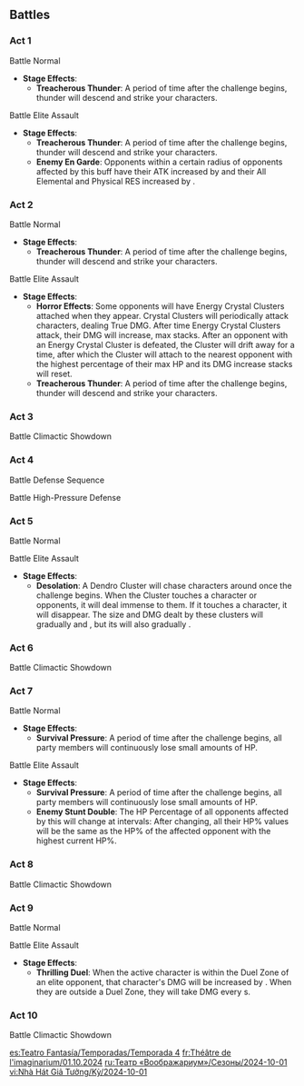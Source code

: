 {{Imaginarium Theater Season
|season       = 4
|startVersion = 5.0
|start        = 2024-10-01
|next         = 2024-11-01
|end          = 2024-10-31
|prev         = 2024-09-01
|characters   = Dehya;Chevreuse;Keqing;Fischl;Chiori;Ningguang
|blessing     = After the above characters join your party, Max HP, ATK, and DEF are increased by 20%.
|elements     = Pyro;Electro;Geo
|guests       = Kinich;Yelan;Venti;Sucrose
|enemies      = Hydro Tulpa*Lv. 90;Legatus Golem*Lv. 92;Veteran Arithmetic Enhancer Mek*Lv. 95;Algorithm of Semi-Intransient Matrix of Overseer Network*Lv.100
}}

==Battles==
===Act 1===
;Battle{{Colon}} Normal
* '''Stage Effects''':
** '''Treacherous Thunder''': A period of time after the challenge begins, thunder will descend and strike your characters.
{{Domain Enemies
|target1    = Defeat all opponents<br>{{Color|help|"Star Challenge"}} Defeat all opponents within {{Color|bp|85}}s
|level1     = Easy Mode: 75<br>Normal Mode: 80<br>Hard/Visionary Mode: 85
|enemies1   = Ruin Scout*1;Ruin Destroyer*1;Ruin Defender*1//Ruin Guard*1;Ruin Destroyer*2

|target2    = Defeat all opponents<br>{{Color|help|"Star Challenge"}} Defeat all opponents within {{Color|bp|85}}s
|level2     = Easy Mode: 75<br>Normal Mode: 80<br>Hard/Visionary Mode: 85
|enemies2   = Ruin Grader*1//Ruin Drake: Earthguard*1

|target3    = Defeat all opponents<br>{{Color|help|"Star Challenge"}} Defeat all opponents within {{Color|bp|85}}s
|level3     = Easy Mode: 75<br>Normal Mode: 80<br>Hard/Visionary Mode: 85
|advantage3 = {{Color|Pyro}} characters have an advantage
|enemies3   = Wooden Shieldwall Mitachurl*2;Wooden Shield Hilichurl Guard*4//Wooden Shieldwall Mitachurl*2;Hydro Samachurl*1//Hydro Hilichurl Rogue*1

|target4    = Defeat all opponents<br>{{Color|help|"Star Challenge"}} Defeat all opponents within {{Color|bp|70}}s
|level4     = Easy Mode: 75<br>Normal Mode: 80<br>Hard/Visionary Mode: 85
|advantage4 = Ousia-aligned attacks have an advantage
|enemies4   = Recon Log Mek - Pneuma*5//Construction Specialist Mek - Pneuma*1;Geological Survey Mek - Pneuma*3

|target5    = Defeat all opponents<br>{{Color|help|"Star Challenge"}} Defeat all opponents within {{Color|bp|90}}s
|level5     = Easy Mode: 75<br>Normal Mode: 80<br>Hard/Visionary Mode: 85
|advantage5 = {{Color|Pyro}} characters have an advantage
|enemies5   = Eroding Avatar of Lava*3
}}

;Battle{{Colon}} Elite Assault
* '''Stage Effects''':
** '''Treacherous Thunder''': A period of time after the challenge begins, thunder will descend and strike your characters.
** '''Enemy En Garde''': Opponents within a certain radius of opponents affected by this buff have their ATK increased by {{Color|bp|50%}} and their All Elemental and Physical RES increased by {{Color|bp|30%}}.
{{Domain Enemies
|target1    = Defeat all opponents<br>{{Color|help|"Star Challenge"}} Defeat all opponents within {{Color|bp|90}}s
|level1     = Easy Mode: 75<br>Normal Mode: 80<br>Hard/Visionary Mode: 85
|advantage1 = Focus fire on a single enemy<br>Pneuma-aligned attacks have an advantage
|enemies1   = Ruin Grader*1;Ruin Destroyer*3//Construction Specialist Mek - Ousia*1;Assault Specialist Mek - Ousia*2
}}

===Act 2===
;Battle{{Colon}} Normal
* '''Stage Effects''':
** '''Treacherous Thunder''': A period of time after the challenge begins, thunder will descend and strike your characters.
{{Domain Enemies
|target1    = Defeat all opponents<br>{{Color|help|"Star Challenge"}} Defeat all opponents within {{Color|bp|90}}s
|level1     = Easy Mode: 75<br>Normal Mode: 80<br>Hard/Visionary Mode: 85
|enemies1   = Nobushi: Jintouban*1;Nobushi: Hitsukeban*1;Nobushi: Kikouban*1;Treasure Hoarders: Gravedigger*1//Nobushi: Jintouban*1;Nobushi: Hitsukeban*1;Nobushi: Kikouban*1;Eremite Axe Vanguard*1//Kairagi: Fiery Might*1/{{Aura|Smoldering Flames}};Kairagi: Dancing Thunder*1/{{Aura|Engulfing Storm}}

|target2    = Defeat all opponents<br>{{Color|help|"Star Challenge"}} Defeat all opponents within {{Color|bp|90}}s
|level2     = Easy Mode: 75<br>Normal Mode: 80<br>Hard/Visionary Mode: 85
|advantage2 = {{Color|Pyro}} characters have an advantage
|enemies2   = Nobushi: Jintouban*1;Nobushi: Hitsukeban*1;Nobushi: Kikouban*1//Fatui Skirmisher - Cryogunner Legionnaire*1;Fatui Skirmisher - Anemoboxer Vanguard*1;Fatui Skirmisher - Geochanter Bracer*1//Fatui Cryo Cicin Mage*2;Fatui Electro Cicin Mage*2

|target3    = Defeat all opponents<br>{{Color|help|"Star Challenge"}} Defeat all opponents within {{Color|bp|70}}s
|level3     = Easy Mode: 75<br>Normal Mode: 80<br>Hard/Visionary Mode: 85
|advantage3 = Pneuma-aligned attacks have an advantage
|enemies3   = Recon Log Mek - Ousia*5//Construction Specialist Mek - Ousia*1;Annihilation Specialist Mek - Ousia*1

|target4    = Defeat all opponents<br>{{Color|help|"Star Challenge"}} Defeat all opponents within {{Color|bp|80}}s
|level4     = Easy Mode: 75<br>Normal Mode: 80<br>Hard/Visionary Mode: 85
|advantage4 = Ousia-aligned attacks have an advantage
|enemies4   = Nimble Harvester Mek - Pneuma*2;Geological Survey Mek - Pneuma*1;Recon Log Mek - Pneuma*2//Construction Specialist Mek - Pneuma*1;Annihilation Specialist Mek - Pneuma*1

|target5    = Defeat all opponents<br>{{Color|help|"Star Challenge"}} Defeat all opponents within {{Color|bp|90}}s
|level5     = Easy Mode: 75<br>Normal Mode: 80<br>Hard/Visionary Mode: 85
|advantage5 = {{Color|Geo}} characters have an advantage
|enemies5   = Tainted Water-Spouting Phantasm*2//Praetorian Golem*3
}}

;Battle{{Colon}} Elite Assault
* '''Stage Effects''':
** '''Horror Effects''': Some opponents will have Energy Crystal Clusters attached when they appear. Crystal Clusters will periodically attack characters, dealing True DMG. After {{Color|bp|each}} time Energy Crystal Clusters attack, their DMG will increase, max {{Color|bp|6}} stacks. After an opponent with an Energy Crystal Cluster is defeated, the Cluster will drift away for a time, after which the Cluster will attach to the nearest opponent with the highest percentage of their max HP and its DMG increase stacks will reset.
** '''Treacherous Thunder''': A period of time after the challenge begins, thunder will descend and strike your characters.
{{Domain Enemies
|target1    = Defeat all opponents<br>{{Color|help|"Star Challenge"}} Defeat all opponents within {{Color|bp|90}}s
|level1     = Easy Mode: 75<br>Normal Mode: 80<br>Hard/Visionary Mode: 85
|advantage1 = {{Color|Pyro}} characters have an advantage
|enemies1   = Hydro Hilichurl Rogue*1;Anemo Hilichurl Rogue*1//Frostarm Lawachurl*2
}}

===Act 3===
{{Description|The gigantic combined form of many water droplets. During the challenge, small Half-Tulpas will constantly appear and fight against their opponents. The Hydro Tulpa will absorb these Half-Tulpas into itself to grow stronger. You can use {{Color|bp|attacks or Elemental Reactions}} to disrupt this absorption process.|Hydro Tulpa}}
;Battle{{Colon}} Climactic Showdown
{{Domain Enemies
|target1    = Defeat the Villain(s) within the time limit (120s)<br>{{Color|help|"Star Challenge"}} Defeat all opponents within {{Color|bp|85}}s
|level1     = Easy Mode: 80<br>Normal Mode: 85<br>Hard/Visionary Mode: 90
|enemies1   = Hydro Tulpa
}}

===Act 4===
;Battle{{Colon}} Defense Sequence
{{Domain Enemies
|target1    = Prevent the Ley Line Monolith's destruction. Defeat opponents to deplete the timer (210s)<br>{{Color|help|"Star Challenge"}} Ley Line Monolith's remaining HP not less than {{Color|bp|35}}%
|level1     = Normal Mode: 85<br>Hard/Visionary Mode: 90
|advantage1 = Rapid movement has an advantage
|enemies1   = Ruin Scout*-;Ruin Destroyer*-;Ruin Defender*-;Ruin Cruiser*-

|target2    = Prevent the Ley Line Monolith's destruction. Defeat opponents to deplete the timer (180s)<br>{{Color|help|"Star Challenge"}} Ley Line Monolith's remaining HP not less than {{Color|bp|35}}%
|level2     = Normal Mode: 85<br>Hard/Visionary Mode: 90
|advantage2 = Bows have an advantage
|enemies2   = Ruin Guard*-

|target3    = Prevent the Ley Line Monolith's destruction. Defeat opponents to deplete the timer (200s)<br>{{Color|help|"Star Challenge"}} Ley Line Monolith's remaining HP not less than {{Color|bp|35}}%
|level3     = Normal Mode: 85<br>Hard/Visionary Mode: 90
|advantage3 = {{Color|Pyro}} characters have an advantage
|enemies3   = Thunderhelm Lawachurl*-;Frostarm Lawachurl*-;Blazing Axe Mitachurl*-;Crackling Axe Mitachurl*-

|target4    = Prevent the Ley Line Monolith's destruction. Defeat opponents to deplete the timer (200s)<br>{{Color|help|"Star Challenge"}} Ley Line Monolith's remaining HP not less than {{Color|bp|35}}%
|level4     = Normal Mode: 85<br>Hard/Visionary Mode: 90
|enemies4   = Eremite Desert Clearwater*-;Eremite Sunfrost*-;Eremite Daythunder*-

|target5    = Prevent the Ley Line Monolith's destruction. Defeat opponents to deplete the timer (200s)<br>{{Color|help|"Star Challenge"}} Ley Line Monolith's remaining HP not less than {{Color|bp|35}}%
|level5     = Normal Mode: 85<br>Hard/Visionary Mode: 90
|advantage5 = {{Color|Pyro}} characters have an advantage<br>{{Color|Electro}} characters have an advantage
|enemies5   = Fatui Electro Cicin Mage*-;Fatui Cryo Cicin Mage*-;Fatui Skirmisher - Hydrogunner Legionnaire*-;Fatui Skirmisher - Cryogunner Legionnaire
}}

;Battle{{Colon}} High-Pressure Defense
{{Domain Enemies
|target1    = Prevent the Ley Line Monolith's destruction. Defeat opponents to deplete the timer (200s)<br>{{Color|help|"Star Challenge"}} Ley Line Monolith's remaining HP not less than {{Color|bp|35}}%
|level1     = Normal Mode: 85<br>Hard/Visionary Mode: 90
|advantage1 = Powerful foes present
|enemies1   = Ruin Guard*-;Ruin Grader*-;Ruin Scout*-;Ruin Destroyer*-;Ruin Defender*-;Ruin Cruiser*-
}}

===Act 5===
;Battle{{colon}} Normal
{{Domain Enemies
|target1    = Defeat as many opponents as possible (at least 7) within the time limit (120s)<br>{{Color|help|"Star Challenge"}} Defeat {{Color|bp|9}} opponents
|level1     = Normal Mode: 85<br>Hard/Visionary Mode: 90
|enemies1   = Ruin Scout*-;Ruin Cruiser*-;Ruin Defender*-;Ruin Destroyer*-

|target2    = Defeat as many opponents as possible (at least 20) within the time limit (120s)<br>{{Color|help|"Star Challenge"}} Defeat {{Color|bp|24}} opponents
|level2     = Normal Mode: 85<br>Hard/Visionary Mode: 90
|enemies2   = Hydro Mimic Boar*-;Hydro Mimic Crane*-;Hydro Mimic Squirrel*-;Hydro Mimic Mallard*-;Hydro Mimic Finch*-;Hydro Mimic Crab*-;Hydro Mimic Frog*-

|target3    = Defeat as many opponents as possible (at least 8) within the time limit (120s)<br>{{Color|help|"Star Challenge"}} Defeat {{Color|bp|14}} opponents
|level3     = Normal Mode: 85<br>Hard/Visionary Mode: 90
|advantage3 = Characters who heal have an advantage
|enemies3   = Thundercraven Rifthound*-;Thundercraven Rifthound Whelp*-

|target4    = Defeat as many opponents as possible (at least 4) within the time limit (120s)<br>{{Color|help|"Star Challenge"}} Defeat {{Color|bp|5}} opponents
|level4     = Normal Mode: 85<br>Hard/Visionary Mode: 90
|enemies4   = Ruin Guard*-;Ruin Grader*-

|target5    = Defeat as many opponents as possible (at least 7) within the time limit (120s)<br>{{Color|help|"Star Challenge"}} Defeat {{Color|bp|9}} opponents
|level5     = Normal Mode: 85<br>Hard/Visionary Mode: 90
|advantage5 = Characters who heal have an advantage
|enemies5   = Rockfond Rifthound*-;Rockfond Rifthound Whelp*-
}}

;Battle{{Colon}} Elite Assault
* '''Stage Effects''':
** '''Desolation''': A Dendro Cluster will chase characters around once the challenge begins. When the Cluster touches a character or opponents, it will deal immense {{Color|bp|Dendro DMG}} to them. If it touches a character, it will disappear. The size and DMG dealt by these clusters will gradually {{Color|bp|bleed away}} and {{Color|bp|grow smaller}}, but its {{Color|bp|speed}} will also gradually {{Color|bp|increase}}.
{{Domain Enemies
|target1    = Defeat as many opponents as possible (at least 12) within the time limit (120s)<br>{{Color|help|"Star Challenge"}} Defeat {{Color|bp|15}} opponents
|level1     = Normal Mode: 85<br>Hard/Visionary Mode: 90
|advantage1 = Environmental hazards present
|enemies1   = Kairagi: Fiery Might*-;Kairagi: Dancing Thunder*-;Nobushi: Hitsukeban*-; Nobushi: Kikouban*-
}}

===Act 6===
{{Description|This ancient Legatus Golem uses its sturdy marble body to defend against attacks while using music and searing flames to obliterate its foes. Use {{Color|bp|methods suited to dealing with Geo}} to break through its defenses. Apart from this, it will also set up resonators in combat that will assist its attacks. {{Color|bp|Destroy these resonators}} to deplete its shielding effectively.|Legatus Golem}}
;Battle{{Colon}} Climactic Showdown
{{Domain Enemies
|target1    = Defeat the Villain(s) within the time limit (120s)<br>{{Color|help|"Star Challenge"}} Defeat all opponents within {{Color|bp|85}}s
|level1     = Normal Mode: 90<br>Hard/Visionary Mode: 92
|advantage1 = {{Color|Geo}} characters have an advantage
|enemies1   = Legatus Golem
}}

===Act 7===
;Battle{{Colon}} Normal
* '''Stage Effects''':
** '''Survival Pressure''': A period of time after the challenge begins, all party members will continuously lose small amounts of HP.
{{Domain Enemies
|target1    = Defeat all opponents<br>{{Color|help|"Star Challenge"}} Defeat all opponents within {{Color|bp|90}}s
|level1     = 92
|enemies1   = Rimebiter Bathysmal Vishap Hatchling*1;Bolteater Bathysmal Vishap Hatchling*1//Primordial Bathysmal Vishap*2

|target2    = Defeat all opponents<br>{{Color|help|"Star Challenge"}} Defeat all opponents within {{Color|bp|80}}s
|level2     = 92
|advantage2 = Bows have an advantage
|enemies2   = Ruin Hunter*2//Ruin Drake: Skywatch*2

|target3    = Defeat all opponents<br>{{Color|help|"Star Challenge"}} Defeat all opponents within {{Color|bp|80}}s
|level3     = 92
|advantage3 = Pneuma-aligned attacks have an advantage
|enemies3   = Assault Specialist Mek - Ousia*1;Annihilation Specialist Mek - Ousia*1;Arithmetic Enhancer Mek - Ousia*1//Annihilation Specialist Mek - Ousia*1;Suppression Specialist Mek - Ousia*1;Arithmetic Enhancer Mek - Ousia*1

|target4    = Defeat all opponents<br>{{Color|help|"Star Challenge"}} Defeat all opponents within {{Color|bp|85}}s
|level4     = 92
|advantage4 = {{Color|Pyro}} characters have an advantage<br>Shields have an advantage<br>Elemental effects advantage
|enemies4   = Cryo Abyss Mage*1/{{Aura|Freezing Filament}};Cryo Abyss Mage*1/{{Aura|Condensed Ice}}//Abyss Herald: Frost Fall*2

|target5    = Defeat all opponents<br>{{Color|help|"Star Challenge"}} Defeat all opponents within {{Color|bp|70}}s
|level5     = 92
|advantage5 = Shields have an advantage
|enemies5   = Consecrated Red Vulture*1;Consecrated Scorpion*1
}}

;Battle{{Colon}} Elite Assault
* '''Stage Effects''':
** '''Survival Pressure''': A period of time after the challenge begins, all party members will continuously lose small amounts of HP.
** '''Enemy Stunt Double''': The HP Percentage of all opponents affected by this will change at intervals: After changing, all their HP% values will be the same as the HP% of the affected opponent with the highest current HP%.
{{Domain Enemies
|target1    = Defeat all opponents<br>{{Color|help|"Star Challenge"}} Defeat all opponents within {{Color|bp|90}}s
|level1     = 92
|advantage1 = Shields have an advantage<br>Claymores have an advantage
|enemies1   = Stonehide Lawachurl*1;Rock Shieldwall Mitachurl*2//Large Shatterstone Breacher Primus*1;Shatterstone Breacher Primus*2//Ruin Guard*1;Ruin Destroyer*2
}}

===Act 8===
{{Description|During combat, it will channel ousia energy to unleash a Gravity Reduction Field. Characters within this field can {{Color|bp|jump}} significantly {{Color|bp|higher}}. Its core will be defended by a Geo shield. Destroy {{Color|bp|said shield}} and annihilate its core using {{Color|bp|Pneuma attacks}} to shut its Gravity Reduction Field down.|Veteran Arithmetic Enhancer Mek}}
;Battle{{Colon}} Climactic Showdown
{{Domain Enemies
|target1    = Defeat the Villain(s) within the time limit (100s)<br>{{Color|help|"Star Challenge"}} Defeat all opponents within {{Color|bp|70}}s
|level1     = 95
|advantage1 = {{Color|Geo}} characters have an advantage
|enemies1   = Veteran Arithmetic Enhancer Mek
}}

===Act 9===
;Battle{{Colon}} Normal
{{Domain Enemies
|target1    = Defeat as many bounty opponents as possible (at least 2) within the time limit (85s)<br>{{Color|help|"Star Challenge"}} Complete the main challenge objective within {{Color|bp|60}}s
|level1     = 95
|advantage1 = {{Color|Pyro}} characters have an advantage
|enemies1   = Frostarm Lawachurl*-/(Bounty);Hilichurl Grenadier*-;Hilichurl Fighter*-;Electro Hilichurl Grenadier*-;Electro Hilichurl Shooter*-;Hilichurl Berserker*-;Pyro Hilichurl Shooter*-

|target2    = Defeat as many bounty opponents as possible (at least 3) within the time limit (110s)<br>{{Color|help|"Star Challenge"}} Complete the main challenge objective within {{Color|bp|80}}s
|level2     = 95
|enemies2   = Kairagi: Dancing Thunder*-/(Bounty);Kairagi: Fiery Might*-/(Bounty);Nobushi: Jintouban*-;Nobushi: Hitsukeban*-;Nobushi: Kikouban*-

|target3    = Defeat as many bounty opponents as possible (at least 8) within the time limit (90s)<br>{{Color|help|"Star Challenge"}} Complete the main challenge objective within {{Color|bp|65}}s
|level3     = 95
|advantage3 = {{Color|Pyro}} characters have an advantage<br>Elemental effects advantage
|enemies3   = Cryo Abyss Mage*-/(Bounty);Large Cryo Slime*-

|target4    = Defeat as many bounty opponents as possible (at least 2) within the time limit (85s)<br>{{Color|help|"Star Challenge"}} Complete the main challenge objective within {{Color|bp|60}}s
|level4     = 95
|advantage4 = {{Color|Pyro}} characters have an advantage
|enemies4   = Frostarm Lawachurl*-/(Bounty);Ice Shield Hilichurl Guard*-

|target5    =  Defeat as many bounty opponents as possible (at least 3) within the time limit (100s)<br>{{Color|help|"Star Challenge"}} Complete the main challenge objective within {{Color|bp|70}}s
|level5     = 95
|advantage5 = Shields have an advantage
|enemies5   = Tainted Water-Spouting Phantasm*-/(Bounty);Tainted Water-Splitting Phantasm*-/(Bounty);Hydro Mimic Boar*-;Hydro Mimic Crane*-;Hydro Mimic Mallard*-;Hydro Mimic Raptor*-
}}

;Battle{{Colon}} Elite Assault
* '''Stage Effects''':
** '''Thrilling Duel''': When the active character is within the Duel Zone of an elite opponent, that character's DMG will be increased by {{Color|bp|40%}}. When they are outside a Duel Zone, they will take DMG every {{Color|bp|2}}s.
{{Domain Enemies
|target1    = Defeat as many bounty opponents as possible (at least 2) within the time limit (90s)<br>{{Color|help|"Star Challenge"}} Complete the main challenge objective within {{Color|bp|65}}s
|level1     = 95
|advantage1 = Bows have an advantage
|enemies1   = Ruin Guard*-/(Bounty);Ruin Drake: Earthguard*-/(Bounty);Ruin Drake: Skywatch*-/(Bounty);Ruin Grader*-/(Bounty);Ruin Scout*-;Ruin Destroyer*-;Ruin Defender*-;Ruin Cruiser*-
}}

===Act 10===
{{Description|This ancient aggregation of machinery hails from the desert and has quirks that modern-day civilizations cannot comprehend. In battle, the Algorithm of Semi-Intransient Matrix of Overseer Network will fire its components out while its core enters an "invisible" state that hides it and increases its RES. {{Color|bp|Use Catalyze reactions to strike this core, or use Electro attacks on it during such times as the fired components have been destroyed and need to recover}} to cancel this invisibility and cause the core to be immobilized due to overclocking. If you fail to cancel the core's invisibility for too long, the Algorithm of Semi-Intransient Matrix of Overseer Network will begin to display its power by using a mighty overclocked attack...|Algorithm of Semi-Intransient Matrix of Overseer Network}}
;Battle{{Colon}} Climactic Showdown
{{Domain Enemies
|target1    = Defeat the Villain(s) within the time limit (110s)<br>{{Color|help|"Star Challenge"}} Defeat all opponents within {{Color|bp|80}}s
|level1     = 100
|advantage1 = {{Color|Electro}} characters have an advantage
|enemies1   = Algorithm of Semi-Intransient Matrix of Overseer Network
}}

[[es:Teatro Fantasía/Temporadas/Temporada 4]]
[[fr:Théâtre de l'imaginarium/01.10.2024]]
[[ru:Театр «Воображариум»/Сезоны/2024-10-01]]
[[vi:Nhà Hát Giả Tưởng/Kỳ/2024-10-01]]